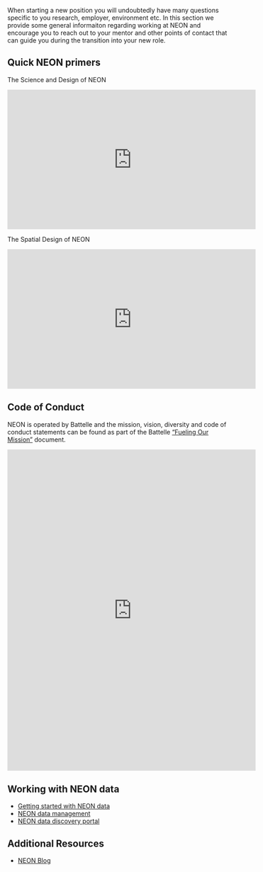 When starting a new position you will undoubtedly have many questions specific to you research, employer, environment etc. In this section we provide some general informaiton regarding working at NEON and encourage you to reach out to your mentor and other points of contact that can guide you during the transition into your new role. 

## Quick NEON primers

The Science and Design of NEON

<iframe width="560" height="315" src="https://www.youtube.com/embed/zYr9vII-iu4" frameborder="0" allow="accelerometer; autoplay; clipboard-write; encrypted-media; gyroscope; picture-in-picture" allowfullscreen></iframe>


The Spatial Design of NEON

<iframe width="560" height="315" src="https://www.youtube.com/embed/zYr9vII-iu4" frameborder="0" allow="accelerometer; autoplay; clipboard-write; encrypted-media; gyroscope; picture-in-picture" allowfullscreen></iframe>

## Code of Conduct

NEON is operated by Battelle and the mission, vision, diversity and code of conduct statements can be found as part of the Battelle ["Fueling Our Mission"](https://www.battelle.org/docs/default-source/about-battelle/mission-vision-values/698_fueling-our-mission---web.pdf?sfvrsn=742b2924_2) document.

<iframe width="560" height="725" src="https://www.battelle.org/docs/default-source/about-battelle/mission-vision-values/698_fueling-our-mission---web.pdf?sfvrsn=742b2924_2" frameborder="0" allowfullscreen></iframe>

## Working with NEON data

- [Getting started with NEON data](https://www.neonscience.org/resources/learning-hub/tutorials/get-started-neon-data-series-data-tutorials#toggle-0)
- [NEON data management](https://www.neonscience.org/data-samples/data-management)
- [NEON data discovery portal](https://data.neonscience.org/data-products/explore)

## Additional Resources

- [NEON Blog](https://www.neonscience.org/impact/observatory-blog)
